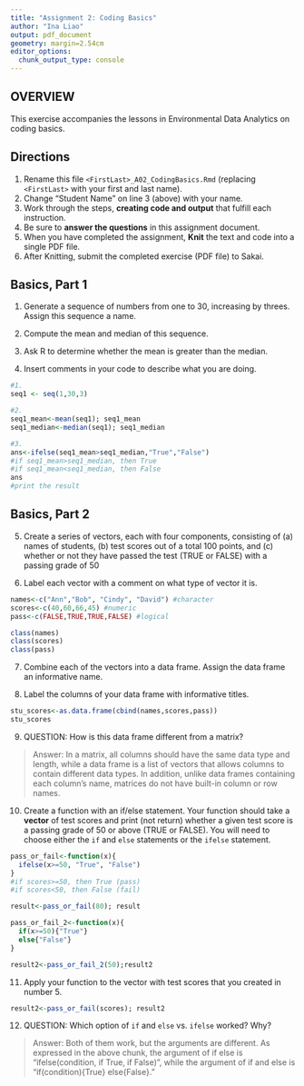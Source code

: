 ```yaml
---
title: "Assignment 2: Coding Basics"
author: "Ina Liao"
output: pdf_document
geometry: margin=2.54cm
editor_options: 
  chunk_output_type: console
---
```


## OVERVIEW

This exercise accompanies the lessons in Environmental Data Analytics on coding basics.

## Directions

1.  Rename this file `<FirstLast>_A02_CodingBasics.Rmd` (replacing `<FirstLast>` with your first and last name).
2.  Change "Student Name" on line 3 (above) with your name.
3.  Work through the steps, **creating code and output** that fulfill each instruction.
4.  Be sure to **answer the questions** in this assignment document.
5.  When you have completed the assignment, **Knit** the text and code into a single PDF file.
6.  After Knitting, submit the completed exercise (PDF file) to Sakai.

## Basics, Part 1

1.  Generate a sequence of numbers from one to 30, increasing by threes. Assign this sequence a name.

2.  Compute the mean and median of this sequence.

3.  Ask R to determine whether the mean is greater than the median.

4.  Insert comments in your code to describe what you are doing.

```r
#1. 
seq1 <- seq(1,30,3)

#2. 
seq1_mean<-mean(seq1); seq1_mean
seq1_median<-median(seq1); seq1_median

#3. 
ans<-ifelse(seq1_mean>seq1_median,"True","False")
#if seq1_mean>seq1_median, then True
#if seq1_mean<seq1_median, then False
ans
#print the result

```


## Basics, Part 2

5.  Create a series of vectors, each with four components, consisting of (a) names of students, (b) test scores out of a total 100 points, and (c) whether or not they have passed the test (TRUE or FALSE) with a passing grade of 50

6.  Label each vector with a comment on what type of vector it is.

```r
names<-c("Ann","Bob", "Cindy", "David") #character
scores<-c(40,60,66,45) #numeric
pass<-c(FALSE,TRUE,TRUE,FALSE) #logical
```

```r
class(names)
class(scores)
class(pass)
```

7.  Combine each of the vectors into a data frame. Assign the data frame an informative name.

8.  Label the columns of your data frame with informative titles.

```r
stu_scores<-as.data.frame(cbind(names,scores,pass))
stu_scores
```


9.  QUESTION: How is this data frame different from a matrix?

> Answer: In a matrix, all columns should have the same data type and length, while a data frame is a list of vectors that allows columns to contain different data types. In addition, unlike data frames containing each column's name, matrices do not have built-in column or row names.

10. Create a function with an if/else statement. Your function should take a **vector** of test scores and print (not return) whether a given test score is a passing grade of 50 or above (TRUE or FALSE). You will need to choose either the `if` and `else` statements or the `ifelse` statement. 

```r
pass_or_fail<-function(x){
  ifelse(x>=50, "True", "False")
}
#if scores>=50, then True (pass)
#if scores<50, then False (fail)

result<-pass_or_fail(80); result
```

```r
pass_or_fail_2<-function(x){
  if(x>=50){"True"}
  else{"False"}
}

result2<-pass_or_fail_2(50);result2

```
11. Apply your function to the vector with test scores that you created in number 5.

```r
result2<-pass_or_fail(scores); result2
```

12. QUESTION: Which option of `if` and `else` vs. `ifelse` worked? Why?

> Answer: Both of them work, but the arguments are different. As expressed in the above chunk, the argument of if else is "ifelse(condition, if True, if False)", while the argument of if and else is "if(condition){True} else{False}."

